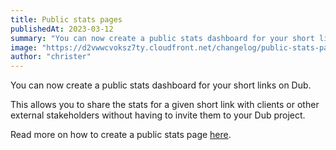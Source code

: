 ```yaml
---
title: Public stats pages
publishedAt: 2023-03-12
summary: "You can now create a public stats dashboard for your short links on Dub. This allows you to share the stats for a given short link with clients or other external stakeholders without having to invite them to your Dub project."
image: "https://d2vwwcvoksz7ty.cloudfront.net/changelog/public-stats-pages.png"
author: "christer"
---
```


You can now create a public stats dashboard for your short links on Dub.

This allows you to share the stats for a given short link with clients or other external stakeholders without having to invite them to your Dub project.

Read more on how to create a public stats page [here](/help/article/public-stats-pages).
